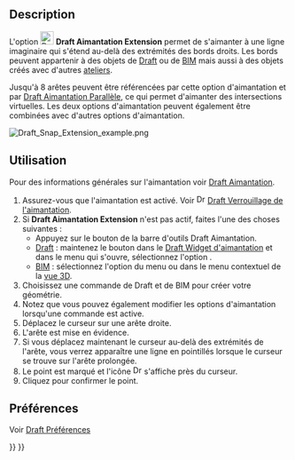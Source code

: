 <languages/>

{{Docnav/fr
|[[Draft_Snap_Perpendicular/fr|Aimantation Perpendiculaire]]
|[[Draft_Snap_Parallel/fr|Aimantation Parallèle]]
|[[Draft_Workbench/fr|Atelier Draft]]
|IconL=Draft_Snap_Perpendicular.svg
|IconR=Draft_Snap_Parallel.svg
|IconC=Workbench_Draft.svg
}}

{{GuiCommand/fr
|Name=Draft Snap Extension
|Name/fr=Draft Aimantation Extension
|MenuLocation=Aimantation → Aimanter à l'extension
|Workbenches=[[Draft_Workbench/fr|Draft]], [[BIM_Workbench/fr|BIM]]
|SeeAlso=[[Draft_Snap/fr|Draft Aimantation]], [[Draft_Snap_Lock/fr|Draft Verrouiller l'aimantation]]
}}

<span id="Description"></span>
==Description==

L'option [[Image:Draft_Snap_Extension.svg|24px]] '''Draft Aimantation Extension''' permet de s'aimanter à une ligne imaginaire qui s'étend au-delà des extrémités des bords droits. Les bords peuvent appartenir à des objets de [[Draft_Workbench/fr|Draft]] ou de [[BIM_Workbench/fr|BIM]] mais aussi à des objets créés avec d'autres [[Workbenches/fr|ateliers]].

Jusqu'à 8 arêtes peuvent être référencées par cette option d'aimantation et par [[Draft_Snap_Parallel/fr|Draft Aimantation Parallèle]], ce qui permet d'aimanter des intersections virtuelles. Les deux options d'aimantation peuvent également être combinées avec d'autres options d'aimantation.

[[Image:Draft_Snap_Extension_example.png]]
{{Caption|Aimantation du deuxième point d'une ligne au prolongement d'une arête}}

<span id="Usage"></span>
== Utilisation ==

Pour des informations générales sur l'aimantation voir [[Draft_Snap/fr|Draft Aimantation]].

# Assurez-vous que l'aimantation est activé. Voir [[Image:Draft_Snap_Lock.svg|16px]] [[Draft_Snap_Lock/fr|Draft Verrouillage de l'aimantation]].
# Si '''Draft Aimantation Extension''' n'est pas actif, faites l'une des choses suivantes :
#* Appuyez sur le bouton {{Button|[[Image:Draft_Snap_Extension.svg|x16px]] [[Draft_Snap_Extension/fr|Aimanter à l'extension]]}} de la barre d'outils Draft Aimantation.
#* [[Draft_Workbench/fr|Draft]] : maintenez le bouton {{Button|[[Image:Draft_Snap_Lock.svg|x16px]][[Image:Toolbar_flyout_arrow.svg|8px]]}} dans le [[Draft_snap_widget/fr|Draft Widget d'aimantation]] et dans le menu qui s'ouvre, sélectionnez l'option {{MenuCommand|[[Image:Draft_Snap_Extension.svg|16px]] Aimanter à l'extension}}.
#* [[BIM_Workbench/fr|BIM]] : sélectionnez l'option {{MenuCommand|Aimantation → [[Image:Draft_Snap_Extension.svg|16px]] Aimanter à l'extension}} du menu ou dans le menu contextuel de la [[3D_view/fr|vue 3D]].
# Choisissez une commande de Draft et de BIM pour créer votre géométrie.
# Notez que vous pouvez également modifier les options d'aimantation lorsqu'une commande est active.
# Déplacez le curseur sur une arête droite.
# L'arête est mise en évidence.
# Si vous déplacez maintenant le curseur au-delà des extrémités de l'arête, vous verrez apparaître une ligne en pointillés lorsque le curseur se trouve sur l'arête prolongée.
# Le point est marqué et l'icône [[Image:Draft_Snap_Extension.svg|16px]] s'affiche près du curseur.
# Cliquez pour confirmer le point.

<span id="Preferences"></span>
== Préférences ==

Voir [[Draft_Snap/fr#Pr.C3.A9f.C3.A9rences|Draft Préférences]]


{{Docnav/fr
|[[Draft_Snap_Perpendicular/fr|Aimantation Perpendiculaire]]
|[[Draft_Snap_Parallel/fr|Aimantation Parallèle]]
|[[Draft_Workbench/fr|Atelier Draft]]
|IconL=Draft_Snap_Perpendicular.svg
|IconR=Draft_Snap_Parallel.svg
|IconC=Workbench_Draft.svg
}}

{{Draft Tools navi{{#translation:}}}}
{{Userdocnavi{{#translation:}}}}